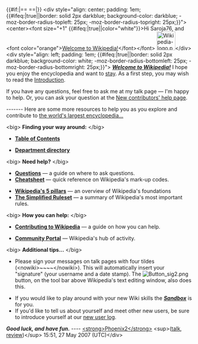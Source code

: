 <article id="11452251" title=User talk:Saroja76>
	<talkpage id="11452251" title="User talk:Saroja76">
{{#if:{{{heading|}}}|== {{{heading}}} ==|}}
&lt;div style=&quot;align: center; padding: 1em; {{#ifeq:{{{clear}}}|true||border: solid 2px darkblue; background-color: darkblue; -moz-border-radius-topleft: 25px; -moz-border-radius-topright: 25px;}}&quot;&gt;
&lt;center&gt;&lt;font size=&quot;+1&quot; {{#ifeq:{{{clear}}}|true||color=&quot;white&quot;}}&gt;Hi Saroja76, and &lt;font color=&quot;orange&quot;&gt;[[Wikipedia:Welcoming committee/Welcome to Wikipedia|Welcome to Wikipedia!]]&lt;/font&gt;&lt;/font&gt; [[Image:Wikipedia-logo.png|50px]]&lt;/div&gt; 
&lt;div style=&quot;align: left; padding: 1em; {{#ifeq:{{{clear}}}|true||border: solid 2px darkblue; background-color: white; -moz-border-radius-bottomleft: 25px; -moz-border-radius-bottomright: 25px;}}&quot;&gt;
'''''[[Wikipedia:Welcoming committee/Welcome to Wikipedia|Welcome to Wikipedia!]]''''' I hope you enjoy the encyclopedia and want to [[Wikipedia:Wikipedians|stay]]. As a first step, you may wish to read the [[Wikipedia:Introduction|Introduction]].

If you have any questions, feel free to ask me at my talk page — I'm happy to help. Or, you can ask your question at the [[Wikipedia:New contributors' help page|New contributors' help page]].

-------  
Here are some more resources to help you as you explore and contribute to [[Wikipedia|the world's largest encyclopedia...]]

&lt;big&gt; '''Finding your way around:''' &lt;/big&gt;
{{col-begin}}
{{col-2}}
* '''[[Wikipedia:Contents|Table of Contents]]'''
{{col-2}}
* '''[[Wikipedia:Department directory|Department directory]]'''
{{col-end}}

&lt;big&gt; '''Need help?''' &lt;/big&gt;
{{col-begin}}
{{col-2}}
* '''[[Wikipedia:Questions|Questions]]''' — a guide on where to ask questions.
* '''[[Wikipedia:Cheatsheet|Cheatsheet]]''' — quick reference on Wikipedia's mark-up codes.
{{col-2}}
* '''[[Wikipedia:Five pillars|Wikipedia's 5 pillars]]''' — an overview of Wikipedia's foundations
* '''[[Wikipedia:Simplified Ruleset|The Simplified Ruleset]]''' — a summary of Wikipedia's most important rules.
{{col-end}}

&lt;big&gt; '''How you can help:''' &lt;/big&gt;
{{col-begin}}
{{col-2}}
* '''[[Wikipedia:Contributing to Wikipedia|Contributing to Wikipedia]]''' — a guide on how you can help.
{{col-2}}
* '''[[Wikipedia:Community Portal|Community Portal]]''' — Wikipedia's hub of activity.
{{col-end}}

&lt;big&gt; '''Additional tips...''' &lt;/big&gt; 
{{col-begin}}
{{col-2}}
* Please sign your messages on talk pages with four tildes (&lt;nowiki&gt;~~~~&lt;/nowiki&gt;). This will automatically insert your &quot;signature&quot; (your username and a date stamp). The [[Image:Button sig2.png]] button, on the tool bar above Wikipedia's text editing window, also does this. 
{{col-2}}
* If you would like to play around with your new Wiki skills the '''''[[Wikipedia:Sandbox|Sandbox]]''''' is for you. 
* If you'd like to tell us about yourself and meet other new users, be sure to introduce yourself at our [[Wikipedia:New user log|new user log]].  
{{col-end}}

''{{{1|}}} '''Good luck, and have fun.''''' ---- [[User:Phoenix2|&lt;strong&gt;Phoenix2&lt;/strong&gt;]] &lt;sup&gt;([[User talk:Phoenix2|talk]], [[Wikipedia:Editor review/Phoenix2|review]])&lt;/sup&gt; 15:51, 27 May 2007 (UTC)&lt;/div&gt;
	</talkpage>
</article>